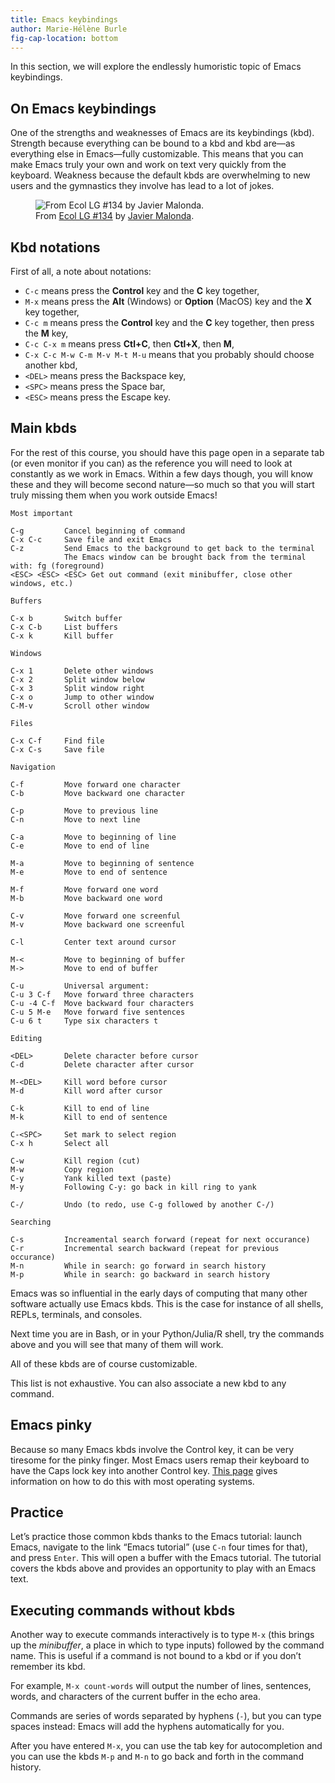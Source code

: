 ```yaml
---
title: Emacs keybindings
author: Marie-Hélène Burle
fig-cap-location: bottom
---
```


:::{.def}

In this section, we will explore the endlessly humoristic topic of Emacs keybindings.

:::

## On Emacs keybindings

One of the strengths and weaknesses of Emacs are its keybindings (kbd). Strength because everything can be bound to a kbd and kbd are—as everything else in Emacs—fully customizable. This means that you can make Emacs truly your own and work on text very quickly from the keyboard. Weakness because the default kbds are overwhelming to new users and the gymnastics they involve has lead to a lot of jokes.

![From [Ecol LG #134](http://linuxgazette.net/134/ecol.html) by [Javier Malonda](https://linuxgazette.net/authors/malonda.html).](img/kbd.png)

## Kbd notations

First of all, a note about notations:

- `C-c` means press the **Control** key and the **C** key together,
- `M-x` means press the **Alt** (Windows) or **Option** (MacOS) key and the **X** key together,
- `C-c m` means press the **Control** key and the **C** key together, then press the **M** key,
- `C-c C-x m` means press **Ctl+C**, then **Ctl+X**, then **M**,
- `C-x C-c M-w C-m M-v M-t M-u` means that you probably should choose another kbd,
- `<DEL>` means press the Backspace key,
- `<SPC>` means press the Space bar,
- `<ESC>` means press the Escape key.

## Main kbds

For the rest of this course, you should have this page open in a separate tab (or even monitor if you can) as the reference you will need to look at constantly as we work in Emacs. Within a few days though, you will know these and they will become second nature—so much so that you will start truly missing them when you work outside Emacs!

```
Most important

C-g      	Cancel beginning of command
C-x C-c		Save file and exit Emacs
C-z			Send Emacs to the background to get back to the terminal
			The Emacs window can be brought back from the terminal with: fg (foreground)
<ESC> <ESC> <ESC> Get out command (exit minibuffer, close other windows, etc.)

Buffers

C-x b		Switch buffer
C-x C-b		List buffers
C-x k		Kill buffer

Windows

C-x 1		Delete other windows
C-x 2		Split window below
C-x 3		Split window right
C-x o		Jump to other window
C-M-v		Scroll other window

Files

C-x C-f		Find file
C-x C-s		Save file

Navigation

C-f			Move forward one character
C-b			Move backward one character

C-p			Move to previous line
C-n			Move to next line

C-a			Move to beginning of line
C-e			Move to end of line

M-a			Move to beginning of sentence
M-e			Move to end of sentence

M-f			Move forward one word
M-b			Move backward one word

C-v			Move forward one screenful
M-v			Move backward one screenful

C-l			Center text around cursor

M-<			Move to beginning of buffer
M->			Move to end of buffer

C-u			Universal argument:
C-u 3 C-f	Move forward three characters
C-u -4 C-f	Move backward four characters
C-u 5 M-e	Move forward five sentences
C-u 6 t		Type six characters t

Editing

<DEL>		Delete character before cursor
C-d			Delete character after cursor

M-<DEL>		Kill word before cursor
M-d			Kill word after cursor

C-k			Kill to end of line
M-k			Kill to end of sentence

C-<SPC>		Set mark to select region
C-x h		Select all

C-w			Kill region (cut)
M-w			Copy region
C-y			Yank killed text (paste)
M-y			Following C-y: go back in kill ring to yank

C-/			Undo (to redo, use C-g followed by another C-/)

Searching

C-s			Increamental search forward (repeat for next occurance)
C-r			Incremental search backward (repeat for previous occurance)
M-n			While in search: go forward in search history
M-p			While in search: go backward in search history
```

:::{.note}

Emacs was so influential in the early days of computing that many other software actually use Emacs kbds. This is the case for instance of all shells, REPLs, terminals, and consoles.

Next time you are in Bash, or in your Python/Julia/R shell, try the commands above and you will see that many of them will work.

:::

All of these kbds are of course customizable.

This list is not exhaustive. You can also associate a new kbd to any command.

## Emacs pinky

Because so many Emacs kbds involve the Control key, it can be very tiresome for the pinky finger. Most Emacs users remap their keyboard to have the Caps lock key into another Control key. [This page](https://www.emacswiki.org/emacs/MovingTheCtrlKey) gives information on how to do this with most operating systems.

## Practice

Let's practice those common kbds thanks to the Emacs tutorial: launch Emacs, navigate to the link "Emacs tutorial" (use `C-n` four times for that), and press `Enter`. This will open a buffer with the Emacs tutorial. The tutorial covers the kbds above and provides an opportunity to play with an Emacs text.

## Executing commands without kbds

Another way to execute commands interactively is to type `M-x` (this brings up the *minibuffer*, a place in which to type inputs) followed by the command name. This is useful if a command is not bound to a kbd or if you don't remember its kbd.

:::{.example}

For example, `M-x count-words` will output the number of lines, sentences, words, and characters of the current buffer in the echo area.

:::

:::{.note}

Commands are series of words separated by hyphens (`-`), but you can type spaces instead: Emacs will add the hyphens automatically for you.

After you have entered `M-x`, you can use the tab key for autocompletion and you can use the kbds `M-p` and `M-n` to go back and forth in the command history.

:::
